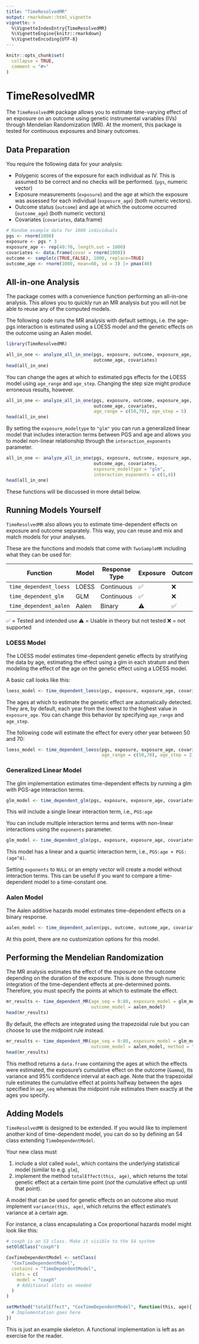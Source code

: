 ```yaml
---
title: "TimeResolvedMR"
output: rmarkdown::html_vignette
vignette: >
  %\VignetteIndexEntry{TimeResolvedMR}
  %\VignetteEngine{knitr::rmarkdown}
  %\VignetteEncoding{UTF-8}
---
```


```r
knitr::opts_chunk$set(
  collapse = TRUE,
  comment = "#>"
)
```

# TimeResolvedMR

The `TimeResolvedMR` package allows you to estimate time-varying effect of an
exposure on an outcome using genetic instrumental variables (IVs) through
Mendelian Randomization (MR). At the moment, this package is tested for
continuous exposures and binary outcomes.

## Data Preparation

You require the following data for your analysis:

-   Polygenic scores of the exposure for each individual as IV. This is assumed
    to be correct and no checks will be performed. (`pgs`, numeric vector)
-   Exposure measurements (`exposure`) and the age at which the exposure was
    assessed for each individual (`exposure_age`) (both numeric vectors).
-   Outcome status (`outcome`) and age at which the outcome occurred
    (`outcome_age`) (both numeric vectors)
-   Covariates (`covariates`, data.frame)

```r
# Random example data for 1000 individuals
pgs <- rnorm(1000)
exposure <- pgs * 3
exposure_age <- rep(40:70, length.out = 1000)
covariates <- data.frame(covar = rnorm(1000))
outcome <- sample(c(TRUE,FALSE), 1000, replace=TRUE)
outcome_age <- rnorm(1000, mean=60, sd = 3) |> pmax(40)
```

## All-in-one Analysis

The package comes with a convenience function performing an all-in-one analysis.
This allows you to quickly run an MR analysis but you will not be able to reuse
any of the computed models.

The following code runs the MR analysis with default settings, i.e. the age-pgs
interaction is estimated using a LOESS model and the genetic effects on the
outcome using an Aalen model.

```r
library(TimeResolvedMR)

all_in_one <- analyze_all_in_one(pgs, exposure, outcome, exposure_age,
                                 outcome_age, covariates)
head(all_in_one)
```

You can change the ages at which to estimated pgs effects for the LOESS model
using `age_range` and `age_step`. Changing the step size might produce erroneous
results, however.

```r
all_in_one <- analyze_all_in_one(pgs, exposure, outcome, exposure_age,
                                 outcome_age, covariates,
                                 age_range = c(50,70), age_step = 5)
head(all_in_one)
```

By setting the `exposure_modeltype` to `"glm"` you can run a generalized linear
model that includes interaction terms between PGS and age and allows you to
model non-linear relationship through the `interaction_exponents` parameter.

```r
all_in_one <- analyze_all_in_one(pgs, exposure, outcome, exposure_age,
                                 outcome_age, covariates,
                                 exposure_modeltype = "glm",
                                 interaction_exponents = c(1,4))
head(all_in_one)
```

These functions will be discussed in more detail below.

## Running Models Yourself

`TimeResolvedMR` also allows you to estimate time-dependent effects on exposure
and outcome separately. This way, you can reuse and mix and match models for
your analyses.

These are the functions and models that come with `TwoSampleMR` including what
they can be used for:

| Function               | Model | Response Type | Exposure | Outcome |
|------------------------|-------|---------------|----------|---------|
| `time_dependent_loess` | LOESS | Continuous    | ✅       | ❌      |
| `time_dependent_glm`   | GLM   | Continuous    | ✅       | ❌      |
| `time_dependent_aalen` | Aalen | Binary        | ⚠️       | ✅      |

✅ = Tested and intended use ⚠️ = Usable in theory but not tested ❌ = not
supported

### LOESS Model

The LOESS model estimates time-dependent genetic effects by stratifying the data
by age, estimating the effect using a glm in each stratum and then modeling the
effect of the age on the genetic effect using a LOESS model.

A basic call looks like this:

```r
loess_model <- time_dependent_loess(pgs, exposure, exposure_age, covariates)
```

The ages at which to estimate the genetic effect are automatically detected.
They are, by default, each year from the lowest to the highest value in
`exposure_age`. You can change this behavior by specifying `age_range` and
`age_step`.

The following code will estimate the effect for every other year between 50 and
70:

```r
loess_model <- time_dependent_loess(pgs, exposure, exposure_age, covariates,
                                    age_range = c(50,70), age_step = 2)
```

### Generalized Linear Model

The glm implementation estimates time-dependent effects by running a glm with
PGS-age interaction terms.

```r
glm_model <- time_dependent_glm(pgs, exposure, exposure_age, covariates)
```

This will include a single linear interaction term, i.e., `PGS:age`

You can include multiple interaction terms and terms with non-linear
interactions using the `exponents` parameter.

```r
glm_model <- time_dependent_glm(pgs, exposure, exposure_age, covariates, exponents = c(1,4))
```

This model has a linear and a quartic interaction term, i.e.,
`PGS:age + PGS:(age^4)`.

Setting `exponents` to `NULL` or an empty vector will create a model without
interaction terms. This can be useful if you want to compare a time-dependent
model to a time-constant one.

### Aalen Model

The Aalen additive hazards model estimates time-dependent effects on a binary
response.

```r
aalen_model <- time_dependent_aalen(pgs, outcome, outcome_age, covariates)
```

At this point, there are no customization options for this model.

## Performing the Mendelian Randomization

The MR analysis estimates the effect of the exposure on the outcome depending on
the duration of the exposure. This is done through numeric integration of the
time-dependent effects at pre-determined points. Therefore, you must specify the
points at which to estimate the effect.

```r
mr_results <- time_dependent_MR(age_seq = 0:80, exposure_model = glm_model,
                                outcome_model = aalen_model)
head(mr_results)
```

By default, the effects are integrated using the trapezoidal rule but you can
choose to use the midpoint rule instead.

```r
mr_results <- time_dependent_MR(age_seq = 0:80, exposure_model = glm_model,
                                outcome_model = aalen_model, method = "midpoint")
head(mr_results)
```

This method returns a `data.frame` containing the ages at which the effects were
estimated, the exposure's cumulative effect on the outcome (`Gamma`), its
variance and 95% confidence interval at each age. Note that the trapezoidal rule
estimates the cumulative effect at points halfway between the ages specified in
`age_seq` whereas the midpoint rule estimates them exactly at the ages you
specify.

## Adding Models

`TimeResolvedMR` is designed to be extended. If you would like to implement
another kind of time-dependent model, you can do so by defining an S4 class
extending `TimeDependentModel`.

Your new class must

1.  include a slot called `model`, which contains the underlying statistical
    model (similar to e.g. `glm`),
2.  implement the method `totalEffect(this, age)`, which returns the total
    genetic effect at a certain time point (*not* the cumulative effect up until
    that point).

A model that can be used for genetic effects on an outcome also must implement
`variance(this, age)`, which returns the effect estimate's variance at a certain
age.

For instance, a class encapsulating a Cox proportional hazards model might look
like this:

```r
# coxph is an S3 class. Make it visible to the S4 system
setOldClass("coxph")

CoxTimeDependentModel <- setClass(
  "CoxTimeDependentModel",
  contains = "TimeDependentModel",
  slots = c(
    model = "coxph"
    # Additional slots as needed
  )
)

setMethod("totalEffect", "CoxTimeDependentModel", function(this, age){
  # Implementation goes here
})
```

This is just an example skeleton. A functional implementation is left as an
exercise for the reader.
